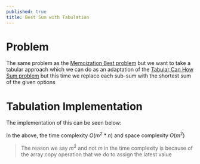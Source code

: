 ---
published: true
title: Best Sum with Tabulation
---


# Problem

The same problem as the [Memoization Best problem](/dynamic-programming/memoization/5-how-sum) but we want to take a tabular approach which we can do as an adaptation of the [Tabular Can How Sum problem](./5-how-sum) but this time we replace each sub-sum with the shortest sum of the given options

# Tabulation Implementation

The implementation of this can be seen below:

<Snippet path="dynamic-programming/tabulation/best-sum.ts" />

In the above, the time complexity $O(m^2 *n)$ and space complexity $O(m^2)$

> The reason we say $m^2$ and not $m$ in the time complexity is because of the array copy operation that we do to assign the latest value
